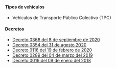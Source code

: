 #### Tipos de vehículos

- Vehículos de Transporte Público Colectivo (TPC)

#### Decretos

- [Decreto 0368 del 8 de septiembre de 2020](https://www.buenaventura.gov.co/images/multimedia/20200908_decreto_no_0368___pico_y_placa_servicio_publico_septiembre_8_de_2020.pdf)
- [Decreto 0354 del 31 de agosto 2020](https://www.buenaventura.gov.co/images/multimedia/20200831_decreto_no_0354___modifica_decreto_no_0116_de_19_de_febrero_de_2020_agosto_31_de_2020.pdf)
- [Decreto 0116 del 19 de febrero de 2020](https://www.buenaventura.gov.co/images/multimedia/20200227_decreto_no_0116___modifica_decreto_no_0058_del_14_de_enero_de_2020_movilidad_febrero_19_de_2020.pdf)
- [Decreto 0289 del 04 de marzo del 2019](http://www.buenaventura.gov.co/images/multimedia/20190312_decreto_no_0289___modifica_decreto_050_de_2019_pico_y_placa_2019.pdf)
- [Decreto 0019 del 09 de enero del 2018]()
